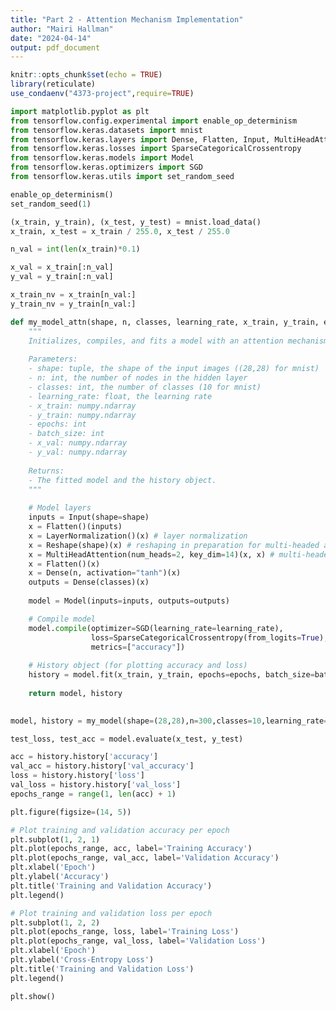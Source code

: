 ```yaml
---
title: "Part 2 - Attention Mechanism Implementation"
author: "Mairi Hallman"
date: "2024-04-14"
output: pdf_document
---
```


```r
knitr::opts_chunk$set(echo = TRUE)
library(reticulate)
use_condaenv("4373-project",require=TRUE)
```

```python
import matplotlib.pyplot as plt
from tensorflow.config.experimental import enable_op_determinism
from tensorflow.keras.datasets import mnist
from tensorflow.keras.layers import Dense, Flatten, Input, MultiHeadAttention, Reshape, LayerNormalization
from tensorflow.keras.losses import SparseCategoricalCrossentropy
from tensorflow.keras.models import Model
from tensorflow.keras.optimizers import SGD
from tensorflow.keras.utils import set_random_seed
```
```python
enable_op_determinism()
set_random_seed(1)
```
```python
(x_train, y_train), (x_test, y_test) = mnist.load_data()
x_train, x_test = x_train / 255.0, x_test / 255.0

```
```python
n_val = int(len(x_train)*0.1)

x_val = x_train[:n_val]
y_val = y_train[:n_val]

x_train_nv = x_train[n_val:]
y_train_nv = y_train[n_val:]
```


```python
def my_model_attn(shape, n, classes, learning_rate, x_train, y_train, epochs, batch_size, x_val, y_val):
    """
    Initializes, compiles, and fits a model with an attention mechanism layer.
    
    Parameters:
    - shape: tuple, the shape of the input images ((28,28) for mnist)
    - n: int, the number of nodes in the hidden layer
    - classes: int, the number of classes (10 for mnist)
    - learning_rate: float, the learning rate
    - x_train: numpy.ndarray
    - y_train: numpy.ndarray
    - epochs: int
    - batch_size: int
    - x_val: numpy.ndarray
    - y_val: numpy.ndarray
      
    Returns:
    - The fitted model and the history object.
    """
    
    # Model layers
    inputs = Input(shape=shape)
    x = Flatten()(inputs)
    x = LayerNormalization()(x) # layer normalization
    x = Reshape(shape)(x) # reshaping in preparation for multi-headed attention
    x = MultiHeadAttention(num_heads=2, key_dim=14)(x, x) # multi-headed attention layer
    x = Flatten()(x)
    x = Dense(n, activation="tanh")(x)
    outputs = Dense(classes)(x)
    
    model = Model(inputs=inputs, outputs=outputs)

    # Compile model
    model.compile(optimizer=SGD(learning_rate=learning_rate),
                  loss=SparseCategoricalCrossentropy(from_logits=True),
                  metrics=["accuracy"])
                  
    # History object (for plotting accuracy and loss)
    history = model.fit(x_train, y_train, epochs=epochs, batch_size=batch_size, validation_data=(x_val, y_val))
    
    return model, history
    
```
```python
model, history = my_model(shape=(28,28),n=300,classes=10,learning_rate=0.01,x_train=x_train_nv,y_train =y_train_nv,epochs=25,batch_size=50,x_val=x_val,y_val=y_val)
```
```python
test_loss, test_acc = model.evaluate(x_test, y_test)
```

```python
acc = history.history['accuracy']
val_acc = history.history['val_accuracy']
loss = history.history['loss']
val_loss = history.history['val_loss']
epochs_range = range(1, len(acc) + 1)

plt.figure(figsize=(14, 5))

# Plot training and validation accuracy per epoch
plt.subplot(1, 2, 1)
plt.plot(epochs_range, acc, label='Training Accuracy')
plt.plot(epochs_range, val_acc, label='Validation Accuracy')
plt.xlabel('Epoch')
plt.ylabel('Accuracy')
plt.title('Training and Validation Accuracy')
plt.legend()

# Plot training and validation loss per epoch
plt.subplot(1, 2, 2)
plt.plot(epochs_range, loss, label='Training Loss')
plt.plot(epochs_range, val_loss, label='Validation Loss')
plt.xlabel('Epoch')
plt.ylabel('Cross-Entropy Loss')
plt.title('Training and Validation Loss')
plt.legend()

plt.show()
```